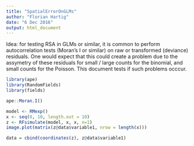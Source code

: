 ```yaml
---
title: "SpatialErrorOnGLMs"
author: "Florian Hartig"
date: "6 Dec 2016"
output: html_document
---
```



Idea: for testing RSA in GLMs or similar, it is common to perform autocorrelation tests (Moran's I or similar) on raw or transformed (deviance) residuals. One would expect that this could create a problem due to the assymetry of these residuals for small / large counts for the binomial, and small counts for the Poisson. This document tests if such problems occcur. 


```r
library(ape)
library(RandomFields)
library(fields)

```





```r
ape::Moran.I()
```








```r
model <- RMexp()
x <- seq(0, 10, length.out = 10)
z <- RFsimulate(model, x, x, n=1)
image.plot(matrix(z@data$variable1, nrow = length(x)))

data = cbind(coordinates(z), z@data$variable1)
```


